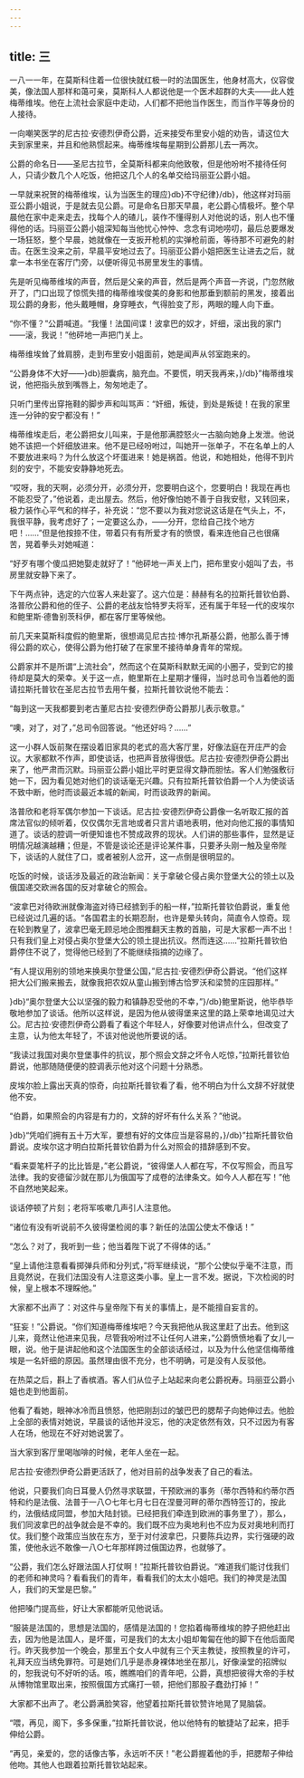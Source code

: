```yaml
---
---
---
```

title: 三
---




一八一一年，在莫斯科住着一位很快就红极一时的法国医生，他身材高大，仪容俊美，像法国人那样和蔼可亲，莫斯科人人都说他是一个医术超群的大夫——此人姓梅蒂维埃。他在上流社会家庭中走动，人们都不把他当作医生，而当作平等身份的人接待。

一向嘲笑医学的尼古拉·安德烈伊奇公爵，近来接受布里安小姐的劝告，请这位大夫到家里来，并且和他熟惯起来。梅蒂维埃每星期到公爵那儿去一两次。

公爵的命名日——圣尼古拉节，全莫斯科都来向他致敬，但是他吩咐不接待任何人，只请少数几个人吃饭，他把这几个人的名单交给玛丽亚公爵小姐。

一早就来祝贺的梅蒂维埃，认为当医生的理应}db}不守纪律}/db}，他这样对玛丽亚公爵小姐说，于是就去见公爵。可是命名日那天早晨，老公爵心情极坏。整个早晨他在家中走来走去，找每个人的碴儿，装作不懂得别人对他说的话，别人也不懂得他的话。玛丽亚公爵小姐深知每当他忧心忡忡、念念有词地唠叨，最后总要爆发一场狂怒，整个早晨，她就像在一支扳开枪机的实弹枪前面，等待那不可避免的射击。在医生没来之前，早晨平安地过去了。玛丽亚公爵小姐把医生让进去之后，就拿一本书坐在客厅门旁，以便听得见书房里发生的事情。

先是听见梅蒂维埃的声音，然后是父亲的声音，然后是两个声音一齐说，门忽然敞开了，门口出现了惊慌失措的梅蒂维埃俊美的身影和他那垂到额前的黑发，接着出现公爵的身影，他头戴睡帽，身穿睡衣，气得脸变了形，两眼的瞳人向下垂。

“你不懂？”公爵喊道。“我懂！法国间谍！波拿巴的奴才，奸细，滚出我的家门——滚，我说！”他砰地一声把门关上。

梅蒂维埃耸了耸肩膀，走到布里安小姐面前，她是闻声从邻室跑来的。

“公爵身体不大好——}db}胆囊病，脑充血。不要慌，明天我再来，}/db}”梅蒂维埃说，他把指头放到嘴唇上，匆匆地走了。

只听门里传出穿拖鞋的脚步声和叫骂声：“奸细，叛徒，到处是叛徒！在我的家里连一分钟的安宁都没有！”

梅蒂维埃走后，老公爵把女儿叫来，于是他那满腔怒火一古脑向她身上发泄。他说她不该把一个奸细放进来。他不是已经吩咐过，叫她开一张单子，不在名单上的人不要放进来吗？为什么放这个坏蛋进来！她是祸首。他说，和她相处，他得不到片刻的安宁，不能安安静静地死去。

“哎呀，我的天啊，必须分开，必须分开，您要明白这个，您要明白！我现在再也不能忍受了，”他说着，走出屋去。然后，他好像怕她不善于自我安慰，又转回来，极力装作心平气和的样子，补充说：“您不要以为我对您说这话是在气头上，不，我很平静，我考虑好了；一定要这么办，——分开，您给自己找个地方吧！……”但是他按捺不住，带着只有有所爱才有的愤恨，看来连他自己也很痛苦，晃着拳头对她喊道：

“好歹有哪个傻瓜把她娶走就好了！”他砰地一声关上门，把布里安小姐叫了去，书房里就安静下来了。

下午两点钟，选定的六位客人来赴宴了。这六位是：赫赫有名的拉斯托普钦伯爵、洛普欣公爵和他的侄子、公爵的老战友恰特罗夫将军，还有属于年轻一代的皮埃尔和鲍里斯·德鲁别茨科伊，都在客厅里等候他。

前几天来莫斯科度假的鲍里斯，很想谒见尼古拉·博尔孔斯基公爵，他那么善于博得公爵的欢心，使得公爵为他打破了在家里不接待单身青年的常规。

公爵家并不是所谓“上流社会”，然而这个在莫斯科默默无闻的小圈子，受到它的接待却是莫大的荣幸。关于这一点，鲍里斯在上星期才懂得，当时总司令当着他的面请拉斯托普钦在圣尼古拉节去用午餐，拉斯托普钦说他不能去：

“每到这一天我都要到老古董尼古拉·安德烈伊奇公爵那儿表示敬意。”

“噢，对了，对了，”总司令回答说。“他还好吗？……”

这一小群人饭前聚在摆设着旧家具的老式的高大客厅里，好像法庭在开庄严的会议。大家都默不作声，即使谈话，也把声音放得很低。尼古拉·安德烈伊奇公爵出来了，他严肃而沉默。玛丽亚公爵小姐比平时更显得文静而胆怯。客人们勉强敷衍她一下，因为看见她对他们的谈话毫无兴趣。只有拉斯托普钦伯爵一个人为使谈话不致中断，他时而谈最近本城的新闻，时而谈政界的新闻。

洛普欣和老将军偶尔参加一下谈话。尼古拉·安德烈伊奇公爵像一名听取汇报的首席法官似的倾听着，仅仅偶尔无言地或者只言片语地表明，他对向他汇报的事情知道了。谈话的腔调一听便知谁也不赞成政界的现状。人们讲的那些事件，显然是证明情况越演越糟；但是，不管是谈论还是评论某件事，只要矛头刚一触及皇帝陛下，谈话的人就住了口，或者被别人岔开，这一点倒是很明显的。

吃饭的时候，谈话涉及最近的政治新闻：关于拿破仑侵占奥尔登堡大公的领土以及俄国递交欧洲各国的反对拿破仑的照会。

“波拿巴对待欧洲就像海盗对待已经掳到手的船一样，”拉斯托普钦伯爵说，重复他已经说过几遍的话。“各国君主的长期忍耐，也许是晕头转向，简直令人惊奇。现在轮到教皇了，波拿巴毫无顾忌地企图推翻天主教的首脑，可是大家都一声不出！只有我们皇上对侵占奥尔登堡大公的领土提出抗议。然而连这……”拉斯托普钦伯爵停住不说了，觉得他已经到了不能继续指摘的边缘了。

“有人提议用别的领地来换奥尔登堡公国，”尼古拉·安德烈伊奇公爵说。“他们这样把大公们搬来搬去，就像我把农奴从童山搬到博古恰罗沃和梁赞的庄园那样。”

}db}“奥尔登堡大公以坚强的毅力和镇静忍受他的不幸，”}/db}鲍里斯说，他毕恭毕敬地参加了谈话。他所以这样说，是因为他从彼得堡来这里的路上荣幸地谒见过大公。尼古拉·安德烈伊奇公爵看了看这个年轻人，好像要对他讲点什么，但改变了主意，认为他太年轻了，不该对他说他所要说的话。

“我读过我国对奥尔登堡事件的抗议，那个照会文辞之坏令人吃惊，”拉斯托普钦伯爵说，他那随随便便的腔调表示他对这个问题十分熟悉。

皮埃尔脸上露出天真的惊奇，向拉斯托普钦看了看，他不明白为什么文辞不好就使他不安。

“伯爵，如果照会的内容是有力的，文辞的好坏有什么关系？”他说。

}db}“凭咱们拥有五十万大军，要想有好的文体应当是容易的，}/db}”拉斯托普钦伯爵说。皮埃尔这才明白拉斯托普钦伯爵为什么对照会的措辞感到不安。

“看来耍笔杆子的比比皆是，”老公爵说，“彼得堡人人都在写，不仅写照会，而且写法律。我的安德留沙就在那儿为俄国写了成卷的法律条文。如今人人都在写！”他不自然地笑起来。

谈话停顿了片刻；老将军咳嗽几声引人注意他。

“诸位有没有听说前不久彼得堡检阅的事？新任的法国公使太不像话！”

“怎么？对了，我听到一些；他当着陛下说了不得体的话。”

“皇上请他注意看看掷弹兵师和分列式，”将军继续说，“那个公使似乎毫不注意，而且竟然说，在我们法国没有人注意这类小事。皇上一言不发。据说，下次检阅的时候，皇上根本不理睬他。”

大家都不出声了：对这件与皇帝陛下有关的事情上，是不能擅自妄言的。

“狂妄！”公爵说。“你们知道梅蒂维埃吧？今天我把他从我这里赶了出去。他到这儿来，竟然让他进来见我，尽管我吩咐过不让任何人进来，”公爵愤愤地看了女儿一眼，说。他于是讲起他和这个法国医生的全部谈话经过，以及为什么他坚信梅蒂维埃是一名奸细的原因。虽然理由很不充分，也不明确，可是没有人反驳他。

在热菜之后，斟上了香槟酒。客人们从位子上站起来向老公爵祝寿。玛丽亚公爵小姐也走到他面前。

他看了看她，眼神冰冷而且愤怒，他把刚刮过的皱巴巴的腮帮子向她伸过去。他脸上全部的表情对她说，早晨谈的话他并没忘，他的决定依然有效，只不过因为有客人在场，他现在不好对她说罢了。

当大家到客厅里喝咖啡的时候，老年人坐在一起。

尼古拉·安德烈伊奇公爵更活跃了，他对目前的战争发表了自己的看法。

他说，只要我们向日耳曼人仍然寻求联盟，干预欧洲的事务（蒂尔西特和约蒂尔西特和约是法俄、法普于一八○七年七月七日在涅曼河畔的蒂尔西特签订的，按此约，法俄结成同盟，参加大陆封锁。已经把我们牵连到欧洲的事务里了），那么，我们同波拿巴的战争就会是不幸的。我们既不应为奥地利也不应为反对奥地利而打仗。我们整个政策应当放在东方，至于对付波拿巴，只要陈兵边界，实行强硬的政策，使他永远不敢像一八○七年那样跨过俄国边界，也就够了。

“公爵，我们怎么好跟法国人打仗啊！”拉斯托普钦伯爵说。“难道我们能讨伐我们的老师和神灵吗？看看我们的青年，看看我们的太太小姐吧。我们的神灵是法国人，我们的天堂是巴黎。”

他把嗓门提高些，好让大家都能听见他说话。

“服装是法国的，思想是法国的，感情是法国的！您掐着梅蒂维埃的脖子把他赶出去，因为他是法国人，是坏蛋，可是我们的太太小姐却匍匐在他的脚下在他后面爬行。昨天我参加一个晚会，那里五个女人中就有三个天主教徒，按照教皇的许可，礼拜天应当绣免罪符。可是她们几乎是赤身裸体地坐在那儿，好像澡堂的招牌似的，恕我说句不好听的话。咳，瞧瞧咱们的青年吧，公爵，真想把彼得大帝的手杖从博物馆里取出来，按照俄国方式痛打一顿，把他们那股子蠢劲打掉！”

大家都不出声了。老公爵满脸笑容，他望着拉斯托普钦赞许地晃了晃脑袋。

“喂，再见，阁下，多多保重，”拉斯托普钦说，他以他特有的敏捷站了起来，把手伸给公爵。

“再见，亲爱的，您的话像古筝，永远听不厌！”老公爵握着他的手，把腮帮子伸给他吻。其他人也跟着拉斯托普钦站起来。
